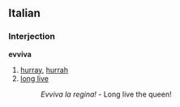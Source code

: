 ==Italian==
===Interjection===
'''evviva'''

#[[hurray]], [[hurrah]]
#[[long live]]
#:''Evviva la regina!'' - Long live the queen!